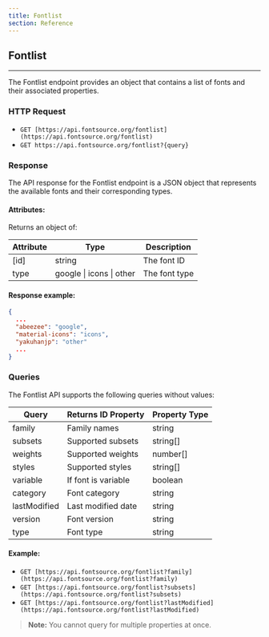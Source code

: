 ```yaml
---
title: Fontlist
section: Reference
---
```


## Fontlist

---

The Fontlist endpoint provides an object that contains a list of fonts and their associated properties.

### HTTP Request

- `GET [https://api.fontsource.org/fontlist](https://api.fontsource.org/fontlist)`
- `GET https://api.fontsource.org/fontlist?{query}`

### Response

The API response for the Fontlist endpoint is a JSON object that represents the available fonts and their corresponding types.

#### Attributes:

Returns an object of:

| Attribute | Type                             | Description   |
| --------- | -------------------------------- | ------------- |
| [id]      | string                           | The font ID   |
| type      | google &#124; icons &#124; other | The font type |

#### Response example:

```json
{
  ...
  "abeezee": "google",
  "material-icons": "icons",
  "yakuhanjp": "other"
  ...
}
```

### Queries

The Fontlist API supports the following queries without values:

| Query        | Returns ID Property | Property Type |
| ------------ | ------------------- | ------------- |
| family       | Family names        | string        |
| subsets      | Supported subsets   | string[]      |
| weights      | Supported weights   | number[]      |
| styles       | Supported styles    | string[]      |
| variable     | If font is variable | boolean       |
| category     | Font category       | string        |
| lastModified | Last modified date  | string        |
| version      | Font version        | string        |
| type         | Font type           | string        |

#### Example:

- `GET [https://api.fontsource.org/fontlist?family](https://api.fontsource.org/fontlist?family)`
- `GET [https://api.fontsource.org/fontlist?subsets](https://api.fontsource.org/fontlist?subsets)`
- `GET [https://api.fontsource.org/fontlist?lastModified](https://api.fontsource.org/fontlist?lastModified)`

> **Note:** You cannot query for multiple properties at once.
